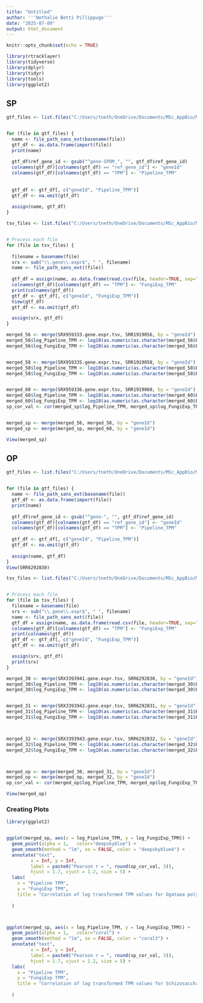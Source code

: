 ---
title: "Untitled"
author: '''Nethalie Betti Pillippuge'''
date: "2025-07-09"
output: html_document
---

```{r setup, include=FALSE}
knitr::opts_chunk$set(echo = TRUE)
```

```{r}
library(rtracklayer)
library(tidyverse)
library(dplyr)
library(tidyr)
library(tools)
library(ggplot2)
```




## SP ##
```{r}
gtf_files <- list.files("C:/Users/tneth/OneDrive/Documents/MSc_AppBio/MSc_project/outputs/gtf/sp/pipeline/", pattern = "\\.gtf$", full.names = TRUE)


for (file in gtf_files) {
  name <- file_path_sans_ext(basename(file))
  gtf_df <- as.data.frame(import(file)) 
  print(name)
  
  gtf_df$ref_gene_id <- gsub("^gene-SPOM_", "", gtf_df$ref_gene_id)
  colnames(gtf_df)[colnames(gtf_df) == "ref_gene_id"] <- "geneId"
  colnames(gtf_df)[colnames(gtf_df) == "TPM"] <- "Pipeline_TPM"
  
  
  gtf_df <- gtf_df[, c("geneId", "Pipeline_TPM")]
  gtf_df <- na.omit(gtf_df)
  
  assign(name, gtf_df)
}

```


```{r}
tsv_files <- list.files("C:/Users/tneth/OneDrive/Documents/MSc_AppBio/MSc_project/outputs/gtf/sp/FungiExp/", pattern = "\\.tsv$", full.names = TRUE)


# Process each file
for (file in tsv_files) {
  
  filename = basename(file)
  srx <- sub("\\.gene\\.expr$", " ", filename) 
  name <- file_path_sans_ext((file))
  
  gtf_df = assign(name, as.data.frame(read.csv(file, header=TRUE, sep="\t")))
  colnames(gtf_df)[colnames(gtf_df) == "TPM"] <- "FungiExp_TPM"
  print(colnames(gtf_df))
  gtf_df <- gtf_df[, c("geneId", "FungiExp_TPM")]
  View(gtf_df)
  gtf_df <- na.omit(gtf_df)

  assign(srx, gtf_df)
}

merged_56 <- merge(SRX959333.gene.expr.tsv, SRR1919056, by = "geneId")
merged_56$log_Pipeline_TPM <- log10(as.numeric(as.character(merged_56$Pipeline_TPM)) + 1)
merged_56$log_FungiExp_TPM <- log10(as.numeric(as.character(merged_56$FungiExp_TPM)) + 1)


merged_58 <- merge(SRX959335.gene.expr.tsv, SRR1919058, by = "geneId")
merged_58$log_Pipeline_TPM <- log10(as.numeric(as.character(merged_58$Pipeline_TPM)) + 1)
merged_58$log_FungiExp_TPM <- log10(as.numeric(as.character(merged_58$FungiExp_TPM)) + 1)


merged_60 <- merge(SRX959336.gene.expr.tsv, SRR1919060, by = "geneId")
merged_60$log_Pipeline_TPM <- log10(as.numeric(as.character(merged_60$Pipeline_TPM)) + 1)
merged_60$log_FungiExp_TPM <- log10(as.numeric(as.character(merged_60$FungiExp_TPM)) + 1)
sp_cor_val <- cor(merged_sp$log_Pipeline_TPM, merged_sp$log_FungiExp_TPM, method = "pearson")


merged_sp <- merge(merged_56, merged_58, by = "geneId")
merged_sp <- merge(merged_sp, merged_60, by = "geneId")

View(merged_sp)


```




## OP ##
```{r}

gtf_files <- list.files("C:/Users/tneth/OneDrive/Documents/MSc_AppBio/MSc_project/outputs/gtf/op/pipeline/", pattern = "\\.gtf$", full.names = TRUE)


for (file in gtf_files) {
  name <- file_path_sans_ext(basename(file))
  gtf_df <- as.data.frame(import(file)) 
  print(name)
  
  gtf_df$ref_gene_id <- gsub("^gene-", "", gtf_df$ref_gene_id)
  colnames(gtf_df)[colnames(gtf_df) == "ref_gene_id"] <- "geneId"
  colnames(gtf_df)[colnames(gtf_df) == "TPM"] <- "Pipeline_TPM"
  
  gtf_df <- gtf_df[, c("geneId", "Pipeline_TPM")]
  gtf_df <- na.omit(gtf_df)
  
  assign(name, gtf_df)
}
View(SRR6292830)
```


```{r}
tsv_files <- list.files("C:/Users/tneth/OneDrive/Documents/MSc_AppBio/MSc_project/outputs/gtf/op/FungiExp/", pattern = "\\.tsv$", full.names = TRUE)


# Process each file
for (file in tsv_files) {
  filename = basename(file)
  srx <- sub("\\.gene\\.expr$", " ", filename) 
  name <- file_path_sans_ext((file))
  gtf_df = assign(name, as.data.frame(read.csv(file, header=TRUE, sep="\t")))
  colnames(gtf_df)[colnames(gtf_df) == "TPM"] <- "FungiExp_TPM"
  print(colnames(gtf_df))
  gtf_df <- gtf_df[, c("geneId", "FungiExp_TPM")]
  gtf_df <- na.omit(gtf_df)

  assign(srx, gtf_df)
  print(srx)
}

merged_30 <- merge(SRX3393941.gene.expr.tsv, SRR6292830, by = "geneId")
merged_30$log_Pipeline_TPM <- log10(as.numeric(as.character(merged_30$Pipeline_TPM)) + 1)
merged_30$log_FungiExp_TPM <- log10(as.numeric(as.character(merged_30$FungiExp_TPM)) + 1)


merged_31 <- merge(SRX3393942.gene.expr.tsv, SRR6292831, by = "geneId")
merged_31$log_Pipeline_TPM <- log10(as.numeric(as.character(merged_31$Pipeline_TPM)) + 1)
merged_31$log_FungiExp_TPM <- log10(as.numeric(as.character(merged_31$FungiExp_TPM)) + 1)



merged_32 <- merge(SRX3393943.gene.expr.tsv, SRR6292832, by = "geneId")
merged_32$log_Pipeline_TPM <- log10(as.numeric(as.character(merged_32$Pipeline_TPM)) + 1)
merged_32$log_FungiExp_TPM <- log10(as.numeric(as.character(merged_32$FungiExp_TPM)) + 1)



merged_op <- merge(merged_30, merged_31, by = "geneId")
merged_op <- merge(merged_op, merged_32, by = "geneId")
op_cor_val <- cor(merged_op$log_Pipeline_TPM, merged_op$log_FungiExp_TPM, method = "pearson")

View(merged_op)

```



### Creating Plots ###

```{r}
library(ggplot2)


ggplot(merged_op, aes(x = log_Pipeline_TPM, y = log_FungiExp_TPM)) +
  geom_point(alpha = 1,   color="deepskyblue") +
  geom_smooth(method = "lm", se = FALSE, color = "deepskyblue4") +
  annotate("text", 
         x = Inf, y = Inf, 
         label = paste0("Pearson r = ", round(op_cor_val, 3)),
         hjust = 1.7, vjust = 1.2, size = 5) +
  labs(
    x = "Pipeline TPM",
    y = "FungiExp TPM",
    title = "Correlation of log transformed TPM values for Ogataea polymorpha"
    
  ) 



ggplot(merged_sp, aes(x = log_Pipeline_TPM, y = log_FungiExp_TPM)) +
  geom_point(alpha = 1,   color="coral") +
  geom_smooth(method = "lm", se = FALSE, color = "coral3") +
  annotate("text", 
         x = Inf, y = Inf, 
         label = paste0("Pearson r = ", round(sp_cor_val, 3)),
         hjust = 1.7, vjust = 1.2, size = 5) +
  labs(
    x = "Pipeline TPM",
    y = "FungiExp TPM",
    title = "Correlation of log transformed TPM values for Schizosaccharomyces pombe"
    
  ) 

```

